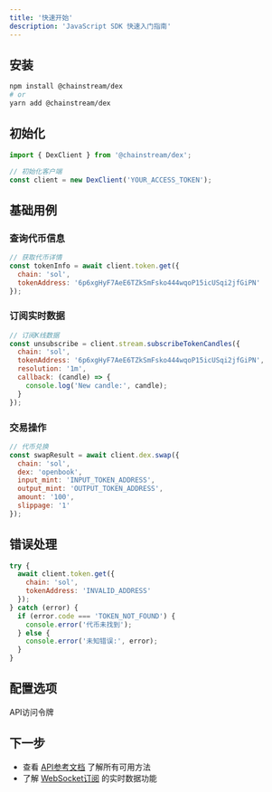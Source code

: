 ```yaml
---
title: '快速开始'
description: 'JavaScript SDK 快速入门指南'
---
```


## 安装

```bash
npm install @chainstream/dex
# or
yarn add @chainstream/dex
```

## 初始化

```javascript
import { DexClient } from '@chainstream/dex';

// 初始化客户端
const client = new DexClient('YOUR_ACCESS_TOKEN');
```

## 基础用例

### 查询代币信息
```javascript
// 获取代币详情
const tokenInfo = await client.token.get({
  chain: 'sol',
  tokenAddress: '6p6xgHyF7AeE6TZkSmFsko444wqoP15icUSqi2jfGiPN'
});
```

### 订阅实时数据
```javascript
// 订阅K线数据
const unsubscribe = client.stream.subscribeTokenCandles({
  chain: 'sol',
  tokenAddress: '6p6xgHyF7AeE6TZkSmFsko444wqoP15icUSqi2jfGiPN',
  resolution: '1m',
  callback: (candle) => {
    console.log('New candle:', candle);
  }
});
```

### 交易操作
```javascript
// 代币兑换
const swapResult = await client.dex.swap({
  chain: 'sol',
  dex: 'openbook',
  input_mint: 'INPUT_TOKEN_ADDRESS',
  output_mint: 'OUTPUT_TOKEN_ADDRESS',
  amount: '100',
  slippage: '1'
});
```

## 错误处理

```javascript
try {
  await client.token.get({
    chain: 'sol',
    tokenAddress: 'INVALID_ADDRESS'
  });
} catch (error) {
  if (error.code === 'TOKEN_NOT_FOUND') {
    console.error('代币未找到');
  } else {
    console.error('未知错误:', error);
  }
}
```

## 配置选项

<ParamField path="accessToken" type="string" required>
  API访问令牌
</ParamField>

## 下一步

- 查看 [API参考文档](./api-reference) 了解所有可用方法
- 了解 [WebSocket订阅](./websocket) 的实时数据功能